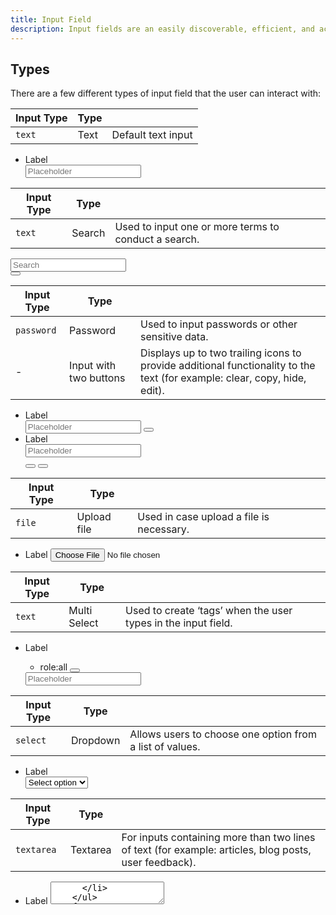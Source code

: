 ```yaml
---
title: Input Field
description: Input fields are an easily discoverable, efficient, and accessible way for users to input information. They typically appear in forms or dialogue modals.
---
```


## Types

There are a few different types of input field that the user can interact with:

| Input Type | Type |                    |
| ---------- | ---- | ------------------ |
| `text`     | Text | Default text input |

<Preview center>
  <form class="form u-width-full-line u-max-width-500">
    <ul class="form-list">
      <li class="form-item">
        <label class="label">Label</label>
        <div class="input-text-wrapper">
          <input type="text" class="input-text" placeholder="Placeholder" />
        </div>
      </li>
    </ul>
  </form>
</Preview>

| Input Type | Type   |                                                      |
| ---------- | ------ | ---------------------------------------------------- |
| `text`     | Search | Used to input one or more terms to conduct a search. |

<Preview center>
  <div
    class="input-text-wrapper is-with-end-button u-width-full-line u-max-width-500"
    style="--amount-of-buttons:1"
  >
    <input type="search" placeholder="Search" />
    <div class="icon-search" aria-hidden="true"></div>
    <button
      class="button is-text is-only-icon"
      aria-label="Clear search"
      style="--button-size:1.5rem;"
    >
      <span class="icon-x" aria-hidden="true"></span>
    </button>
  </div>
</Preview>

| Input Type | Type                   |                                                                                                                           |
| ---------- | ---------------------- | ------------------------------------------------------------------------------------------------------------------------- |
| `password` | Password               | Used to input passwords or other sensitive data.                                                                          |
| -          | Input with two buttons | Displays up to two trailing icons to provide additional functionality to the text (for example: clear, copy, hide, edit). |

<Preview center>
  <form class="form u-width-full-line u-max-width-500">
    <ul class="form-list">
      <li class="form-item">
        <label class="label">Label</label>
        <div class="input-text-wrapper" style="--amount-of-buttons: 1;">
          <input type="password" class="input-text" placeholder="Placeholder" />
          <button
            class="show-password-button"
            aria-label="show password"
            type="button"
          >
            <span class="icon-eye" aria-hidden="true"></span>
          </button>
        </div>
      </li>
      <li class="form-item">
        <label class="label">Label</label>
        <div class="input-text-wrapper" style="--amount-of-buttons:2">
          <input type="text" placeholder="Placeholder" />
          <div class="options-list">
            <button
              class="options-list-button"
              aria-label="show password / hide password"
              type="button"
            >
              <span class="icon-eye" aria-hidden="true"></span>
            </button>
            <button
              class="options-list-button"
              aria-label="copy text"
              type="button"
            >
              <span class="icon-duplicate" aria-hidden="true"></span>
            </button>
          </div>
        </div>
      </li>
    </ul>
  </form>
</Preview>

| Input Type | Type        |                                          |
| ---------- | ----------- | ---------------------------------------- |
| `file`     | Upload file | Used in case upload a file is necessary. |

<Preview center>
  <form class="form u-width-full-line u-max-width-500">
    <ul class="form-list">
      <li class="form-item">
        <label class="label">Label</label>
        <input type="file" name="file" id="file-file" size="1" />
      </li>
    </ul>
  </form>
</Preview>

| Input Type | Type         |                                                               |
| ---------- | ------------ | ------------------------------------------------------------- |
| `text`     | Multi Select | Used to create ‘tags’ when the user types in the input field. |

<Preview center>
  <form class="form u-width-full-line u-max-width-500">
    <ul class="form-list">
      <li class="form-item">
        <label class="label">Label</label>
        <div class="tags-input">
          <div class="tags">
            <ul class="tags-list">
              <li class="tags-item">
                <div class="input-tag">
                  <span class="tag-text">role:all</span>
                  <button
                    class="input-tag-delete-button"
                    aria-label="delete all:role tag"
                    type="button"
                  >
                    <span class="icon-x" aria-hidden="true"></span>
                  </button>
                </div>
              </li>
            </ul>
          </div>
          <input
            type="text"
            class="tags-input-text"
            placeholder="Placeholder"
          />
        </div>
      </li>
    </ul>
  </form>
</Preview>

| Input Type | Type     |                                                          |
| ---------- | -------- | -------------------------------------------------------- |
| `select`   | Dropdown | Allows users to choose one option from a list of values. |

<Preview center>
  <form class="form u-width-full-line u-max-width-500">
    <ul class="form-list">
      <li class="form-item">
        <label class="label">Label</label>
        <div class="select u-width-full-line">
          <select name="pets" id="pet-select">
            <option value="">Select option</option>
            <option value="1">Option 1</option>
            <option value="2">Option 2</option>
            <option value="3">Option 3</option>
            <option value="4">Option 4</option>
            <option value="5">Option 5</option>
            <option value="6">Option 6</option>
          </select>
          <span class="icon-cheveron-down" aria-hidden="true"></span>
        </div>
      </li>
    </ul>
  </form>
</Preview>

| Input Type | Type     |                                                                                                       |
| ---------- | -------- | ----------------------------------------------------------------------------------------------------- |
| `textarea` | Textarea | For inputs containing more than two lines of text (for example: articles, blog posts, user feedback). |

<Preview center>
  <form class="form u-width-full-line u-max-width-500">
    <ul class="form-list">
      <li class="form-item">
        <label class="label">Label</label>
        <textarea class="input-text" placeholder="Type here..." />
      </li>
    </ul>
  </form>
</Preview>

## States

States can be applied to all inputs fields:

| Attribute  | Type     |                                                                                                                          |
| ---------- | -------- | ------------------------------------------------------------------------------------------------------------------------ |
| -          | Default  | Default text input                                                                                                       |
| `disabled` | Disabled | Used in case the user can't interact with an input field                                                                 |
| `readonly` | Readonly | Used in case the user can't change the content in the input field. Sometimes in read-only fields there is a copy button. |

<Preview center>
  <form class="form u-width-full-line u-max-width-500">
    <ul class="form-list">
      <li class="form-item">
        <label class="label">Label</label>
        <input type="text" class="input-text" value="placeholder text" />
      </li>
      <li class="form-item">
        <label class="label">Label</label>
        <input
          type="text"
          class="input-text"
          value="placeholder text"
          disabled
        />
      </li>
      <li class="form-item">
        <label class="label">Label</label>
        <input
          type="text"
          class="input-text"
          value="placeholder text"
          readonly
        />
      </li>
    </ul>
  </form>
</Preview>

## Helper Text

Helper text provides information and feedback about what to enter in an input. Use the `helper` class to add helper text below an input field.

| Class       | Type    |                                                                                                                                                            |
| ----------- | ------- | ---------------------------------------------------------------------------------------------------------------------------------------------------------- |
| -           | Default | Used to provide information about what should be entered into the input field.                                                                             |
| `u-success` | Success | An indication that the information entered into a field is valid/correct.                                                                                  |
| `u-warning` | Warning | Used underneath the input field when the user provides incorrect information. This message should provide contextual instructions on how to fix the error. |
| `u-error`   | Error   | An indication that the information entered into a field is invalid/incorrect.                                                                              |

<Preview center>
  <p class="helper">
    <span class="icon-info" aria-hidden="true"></span>
    <span class="text">This is a helper</span>
  </p>
  <p class="helper u-color-text-success">
    <span class="icon-check-circle" aria-hidden="true"></span>
    <span class="text">This is success</span>
  </p>
  <p class="helper u-color-text-warning">
    <span class="icon-exclamation" aria-hidden="true"></span>
    <span class="text">This is a warning</span>
  </p>
  <p class="helper u-color-text-danger">
    <span class="icon-exclamation-circle" aria-hidden="true"></span>
    <span class="text">This is an error</span>
  </p>

</Preview>

## Input with All Parameters Applied

<Preview center overflow>
  <div class="u-width-full-line u-max-width-500">
    <label class="label is-required">Label</label>
    <span class="optional">(optional)</span>
    <button class="tooltip" aria-label="variables info">
      <span class="icon-info" aria-hidden="true"></span>
      <span class="tooltip-popup" role="tooltip">
        Set variables or secret keys that will be passed as env vars to your
        function at runtime.
      </span>
    </button>
    <div class="input-text-wrapper">
      <input
        type="text"
        class="input-text is-warning u-padding-inline-end-56"
        placeholder="placeholder text"
      />
      <span class="text-counter">
        <span class="text-counter-count">4</span>
        <span class="text-counter-separator"></span>
        <span class="text-counter-max">20</span>
      </span>
    </div>
    <p class="helper u-color-text-warning u-margin-block-start-8">
      <span class="icon-exclamation" aria-hidden="true"></span>
      <span class="text">This is a warning</span>
    </p>
  </div>
</Preview>
